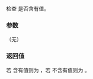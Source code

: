 {{cpp/experimental/optional/title|operator bool}}
{{cpp/experimental/optional/navbar}}
{{dcl begin}}
{{dcl | since=libfund_ts | 1=
constexpr explicit operator bool() const noexcept;
}}
{{dcl end}}

检查 {{c|*this}} 是否含有值。

===参数===
（无）

===返回值===
若 {{c|*this}} 含有值则为 {{c|true}}，若 {{c|*this}} 不含有值则为 {{c|false}}。